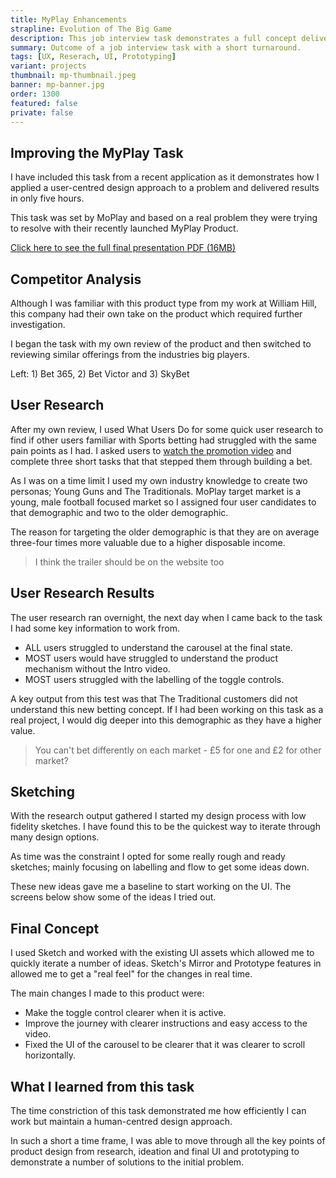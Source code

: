 ```yaml
---
title: MyPlay Enhancements
strapline: Evolution of The Big Game
description: This job interview task demonstrates a full concept delivery in a short turnaround.
summary: Outcome of a job interview task with a short turnaround.
tags: [UX, Reserach, UI, Prototyping]
variant: projects
thumbnail: mp-thumbnail.jpeg
banner: mp-banner.jpg
order: 1300
featured: false
private: false
---
```


## Improving the MyPlay Task

I have included this task from a recent application as it demonstrates how I applied a user-centred design approach to a problem and delivered results in only five hours.

This task was set by MoPlay and based on a real problem they were trying to resolve with their recently launched MyPlay Product.

[Click here to see the full final presentation PDF (16MB)](https://drive.google.com/file/d/1RQXLVXezKztIn_m3QVOvwm87CxSqeh4m/view)

<ImageText image="mp-screenshots" altText="Screenshots of other betting apps">

## Competitor Analysis

Although I was familiar with this product type from my work at William Hill, this company had their own take on the product which required further investigation.

I began the task with my own review of the product and then switched to reviewing similar offerings from the industries big players.

Left: 1) Bet 365, 2) Bet Victor and 3) SkyBet

</ImageText>

## User Research

After my own review, I used What Users Do for some quick user research to find if other users familiar with Sports betting had struggled with the same pain points as I had. I asked users to [watch the promotion video](https://www.youtube.com/watch?v=57ZT4OkJVtc) and complete three short tasks that that stepped them through building a bet.

As I was on a time limit I used my own industry knowledge to create two personas; Young Guns and The Traditionals. MoPlay target market is a young, male football focused market so I assigned four user candidates to that demographic and two to the older demographic.

The reason for targeting the older demographic is that they are on average three-four times more valuable due to a higher disposable income.

<Blockquote caption="User Research Feedback">
  I think the trailer should be on the website too
</Blockquote>

<ImageText image="mp-other-screenshots" altText="Other Screenshots">

## User Research Results

The user research ran overnight, the next day when I came back to the task I had some key information to work from.

- ALL users struggled to understand the carousel at the final state.
- MOST users would have struggled to understand the product mechanism without the Intro video.
- MOST users struggled with the labelling of the toggle controls.

A key output from this test was that The Traditional customers did not understand this new betting concept. If I had been working on this task as a real project, I would dig deeper into this demographic as they have a higher value.

</ImageText>

<Blockquote caption="A confused Traditional users">
  You can't bet differently on each market - £5 for one and £2 for other market?
</Blockquote>

<ImageText image="mp-sketches" altText="Concept Sketches">

## Sketching

With the research output gathered I started my design process with low fidelity sketches. I have found this to be the quickest way to iterate through many design options.

As time was the constraint I opted for some really rough and ready sketches; mainly focusing on labelling and flow to get some ideas down.

These new ideas gave me a baseline to start working on the UI. The screens below show some of the ideas I tried out.

</ImageText>

<ImageText image="mp-final-ui" altText="MyPlay Final UI Screenshot">

## Final Concept

I used Sketch and worked with the existing UI assets which allowed me to quickly iterate a number of ideas. Sketch's Mirror and Prototype features in allowed me to get a "real feel" for the changes in real time.

The main changes I made to this product were:

- Make the toggle control clearer when it is active.
- Improve the journey with clearer instructions and easy access to the video.
- Fixed the UI of the carousel to be clearer that it was clearer to scroll horizontally.

</ImageText>

## What I learned from this task

The time constriction of this task demonstrated me how efficiently I can work but maintain a human-centred design approach.

In such a short a time frame, I was able to move through all the key points of product design from research, ideation and final UI and prototyping to demonstrate a number of solutions to the initial problem.
